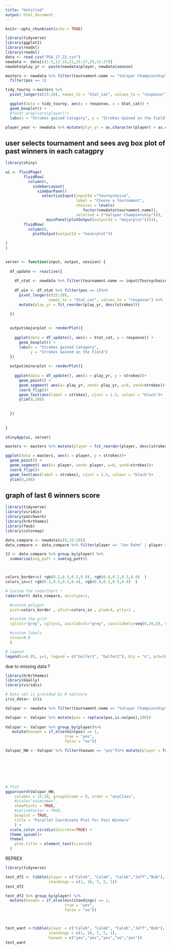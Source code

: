 ```yaml
---
title: "Untitled"
output: html_document
---
```


```r
knitr::opts_chunk$set(echo = TRUE)
```

```r
library(tidyverse)
library(ggplot2)
library(readxl)
library(readxl)
data <- read.csv("PGA_17_22.csv")
newdata <- data[c(1:5,12:14,21,25:27,29,31:37)]
newdata$play_yr <- paste(newdata$player, newdata$season)
```

```r
masters <- newdata %>% filter(tournament.name == "Valspar Championship") %>%
  filter(pos == 1)

tidy_tourny <-masters %>%
  pivot_longer(c(15:20), names_to = "Stat_cat", values_to = "response") 

  ggplot(data = tidy_tourny, aes(y = response, x = Stat_cat)) +
  geom_boxplot() +
  #facet_wrap(vars(player))+
  labs(x = "Strokes gained Catagory", y = "Strokes Gained on the Field")

```


```r
player_year <- newdata %>% mutate(plyr_yr = as.character(player) + as.character(season))
```

## user selects tournament and sees avg box plot of past winners in each catagpry
```r
library(shiny)

ui <- fluidPage(
        fluidRow(
          column(6,
            sidebarLayout(
              sidebarPanel(
                selectizeInput(inputId ="Tournychoice",
                               label = "Choose a Tournament",
                               choices = levels(
                                  factor(newdata$tournament.name)),
                               selected = ("Valspar Championship"))),
                  mainPanel(plotOutput(outputId = "majorplot"))))),
        fluidRow(
          column(8,
            plotOutput(outputId = "minorplot"))
  
)
)


server <- function(input, output, session) {
  
  df_update <- reactive({
    
    df_stat <- newdata %>% filter(tournament.name == input$Tournychoice) 
    
    df_win <- df_stat %>% filter(pos == 1)%>%
      pivot_longer(c(15:20), 
                   names_to = "Stat_cat", values_to = "response") %>%
      mutate(play_yr = fct_reorder(play_yr, desc(strokes))) 

  })
  
  
  output$majorplot <- renderPlot({
    
    ggplot(data = df_update(), aes(x = Stat_cat, y = response)) +
      geom_boxplot() +
      labs(x = "Strokes gained Catagory", 
           y = "Strokes Gained on the Field")
  })
  
  output$minorplot <- renderPlot({
    
    ggplot(data = df_update(), aes(x = play_yr, y = strokes))+
      geom_point() + 
      geom_segment( aes(x= play_yr, xend= play_yr, y=0, yend=strokes))+
      coord_flip()+
      geom_text(aes(label = strokes), vjust = 1.5, colour = "black")+
      ylim(0,288)
    
    
  })
  
  
}

shinyApp(ui, server)

```




```r
masters <- masters %>% mutate(player = fct_reorder(player, desc(strokes)))

ggplot(data = masters, aes(x = player, y = strokes))+
  geom_point() + 
  geom_segment( aes(x= player, xend= player, y=0, yend=strokes))+
  coord_flip()+
  geom_text(aes(label = strokes), vjust = 1.5, colour = "black")+
  ylim(0,288)

```

## graph of last 6 winners score 


```r
library(tidyverse)
library(viridis)
library(patchwork)
library(hrbrthemes)
library(fmsb)
library(colormap)

data_compare <- newdata[c(9,15:20)]
data_compare <- data_compare %>% filter(player == "Jon Rahm" | player == "Jordan Spieth")

JJ <- data_compare %>% group_by(player) %>%
  summarise(avg_putt = sum(sg_putt))



colors_border=c( rgb(0.2,0.5,0.5,0.9), rgb(0.8,0.2,0.5,0.9)  )
colors_in=c( rgb(0.2,0.5,0.5,0.4), rgb(0.8,0.2,0.5,0.4)  )

# Custom the radarChart !
radarchart( data_compare, axistype=1, 

  #custom polygon
  pcol=colors_border , pfcol=colors_in , plwd=4, plty=1 , 

  #custom the grid
  cglcol="grey", cglty=1, axislabcol="grey", caxislabels=seq(0,20,5), cglwd=1.1,

  #custom labels
  vlcex=0.8 
  )

# Legend
legend(x=0.85, y=1, legend = c("Golfer1", "Golfer2"), bty = "n", pch=20 , col=colors_border , text.col = "black", cex=0.9, pt.cex=1.6)
```
due to missing data ?

```r
library(hrbrthemes)
library(GGally)
library(viridis)

# Data set is provided by R natively
iris_data<- iris

Valspar <- newdata %>% filter(tournament.name == "Valspar Championship")

Valspar <- Valspar %>% mutate(pos = replace(pos,is.na(pos),100))
 
Valspar <- Valspar %>% group_by(player)%>% 
   mutate(haswon = if_else(min(pos) == 1, 
                          true = "yes",
                          false = "no"))

Valspar_HW <- Valspar %>% filter(haswon == "yes")%>% mutate(player = fct_reorder(player, desc(strokes)))

  





# Plot
ggparcoord(Valspar_HW,
    columns = 15:20, groupColumn = 9, order = "anyClass",
    #scale="uniminmax",
    showPoints = TRUE, 
    #splineFactor = TRUE,
    boxplot = TRUE,
    title = "Parallel Coordinate Plot for Past Winners"
    ) + 
  scale_color_viridis(discrete=TRUE) +
  theme_ipsum()+
  theme(
    plot.title = element_text(size=10)
  )

```


REPREX
```r
library(tidyverse)

test_df2 <- tibble(player = c("Caleb", "Caleb", "Caleb","Jeff","Bob"),
                   standings = c(1, 10, 7, 5, 1))
test_df2 

test_df2 %>% group_by(player) %>%
  mutate(haswon = if_else(min(standings) == 1,
                          true = "yes",
                          false = "no"))



test_want <-tibble(player = c("Caleb", "Caleb", "Caleb","Jeff","Bob"),
                   standings = c(1, 10, 7, 5, 1),
                   haswon = c("yes","yes","yes","no","yes"))
test_want
```

